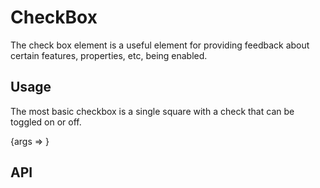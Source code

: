 
<Meta title="Component Library/Interactable/CheckBox" component={CheckBox}/>

# CheckBox

The check box element is a useful element for providing feedback about certain features, properties, etc, being enabled.

## Usage

The most basic checkbox is a single square with a check that can be toggled on or off.

<Canvas>
    <Story name="Basic" args={{defaultChecked: false}}>{args => <CheckBox {...args}/>}</Story>
</Canvas>

## API

<ArgsTable of={CheckBox}/>
